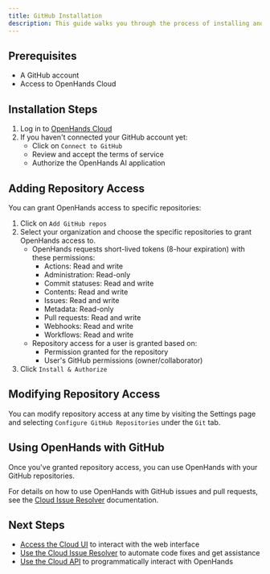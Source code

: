 ```yaml
---
title: GitHub Installation
description: This guide walks you through the process of installing and configuring OpenHands Cloud for your GitHub repositories.
---
```


## Prerequisites

- A GitHub account
- Access to OpenHands Cloud

## Installation Steps

1. Log in to [OpenHands Cloud](https://app.all-hands.dev)
2. If you haven't connected your GitHub account yet:
   - Click on `Connect to GitHub`
   - Review and accept the terms of service
   - Authorize the OpenHands AI application

## Adding Repository Access

You can grant OpenHands access to specific repositories:

1. Click on `Add GitHub repos`
2. Select your organization and choose the specific repositories to grant OpenHands access to.
   - OpenHands requests short-lived tokens (8-hour expiration) with these permissions:
     - Actions: Read and write
     - Administration: Read-only
     - Commit statuses: Read and write
     - Contents: Read and write
     - Issues: Read and write
     - Metadata: Read-only
     - Pull requests: Read and write
     - Webhooks: Read and write
     - Workflows: Read and write
   - Repository access for a user is granted based on:
     - Permission granted for the repository
     - User's GitHub permissions (owner/collaborator)
3. Click `Install & Authorize`

## Modifying Repository Access

You can modify repository access at any time by visiting the Settings page and selecting `Configure GitHub Repositories` under the `Git` tab.

## Using OpenHands with GitHub

Once you've granted repository access, you can use OpenHands with your GitHub repositories.

For details on how to use OpenHands with GitHub issues and pull requests, see the [Cloud Issue Resolver](./cloud-issue-resolver.md) documentation.

## Next Steps

- [Access the Cloud UI](./cloud-ui.md) to interact with the web interface
- [Use the Cloud Issue Resolver](./cloud-issue-resolver.md) to automate code fixes and get assistance
- [Use the Cloud API](./cloud-api.md) to programmatically interact with OpenHands
